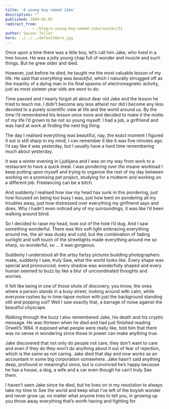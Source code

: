 ```yaml
---
title: 'A young boy named Jake'
description: ""
published: 2009-01-07
redirect_from: 
            - /blog/a-young-boy-named-jake/swizec/21
author: Swizec Teller
hero: ../../../defaultHero.jpg
---
```

Once upon a time there was a little boy, let’s call him Jake, who lived in a tree house. He was a jolly young chap full of wonder and muscle and such things. But he grew older and died.

However, just before he died, he taught me the most valuable lesson of my life. He said that _everything was beautiful_, which I naturally shrugged off as the insanity of a dying man in his final spasms of electromagnetic activity, just as most sixteen year olds are wont to do.

Time passed and I nearly forgot all about dear old Jake and the lesson he tried to teach me. I didn’t become any less atheist nor did I become any less devoted to a purely scientific view at life and the world around us. By the time I’d remembered his lesson once more and decided to make it the motto of my life I’d grown to be not so young myself. I had a job, a girlfriend and was hard at work at finding the next big thing.

The day I realised everything was beautiful, nay, the exact moment I figured it out is still sharp in my mind, I can remember it like it was five minutes ago. I’d say like it was yesterday, but I usually have a hard time remembering much about yesterday.

It was a winter evening in Ljubljana and I was on my way from work to a restaurant to have a quick meal. I was pondering over the insane workload I keep putting upon myself and trying to organise the rest of my day between working on a promising pet project, studying for a midterm and working on a different job. Freelancing can be a bitch.

And suddenly I realised how low my head has sunk in this pondering, just how focused on being too busy I was, just how bent on pondering all my troubles away, just how distressed over everything my girlfriend says and does. Why I hadn’t even noticed any of my surroundings, it was like I’d been walking around blind.

So I decided to raise my head, look out of the hole I’d dug. And I saw something wonderful. There was this soft light embracing everything around me, the air was dusky and cold, but the combination of fading sunlight and soft touch of the streetlights made everything around me so sharp, so wonderful, so ... it was gorgeous.

Suddenly I understood all the artsy fartsy pictures budding photographers make, suddenly I saw, truly Saw, what the world looks like. Every shape was special and pronounced, every shadow was wonderfully shaped and every human seemed to buzz by like a blur of uncoordinated thoughts and worries.

It felt like being in one of those shots of discovery, you know, the ones where a person stands in a busy street, looking around with calm, while everyone rushes by in time-lapse motion with just the background standing still and popping out? Well I saw exactly that, a barrage of noise against the beautiful cityscape.

Walking through the buzz I also remembered Jake, his death and his cryptic message. He was thirteen when he died and had just finished reading Orwell’s 1984. It exposed what people were really like, told him that there was no sense in wondering since those in power can make anything true.

Jake discovered that not only do people not care, they don’t want to care and even if they do they won’t do anything about it out of fear of rejection, which is the same as not caring. Jake died that day and now works as an accountant in some big corporation somewhere. Jake hasn’t said anything deep, profound or meaningful since, but is convinced he’s happy because he has a house, a dog, a wife and a car even though he can’t truly See them.

I haven’t seen Jake since he died, but he lives on in my resolution to always take my time to See the world and keep what I’ve left of the boyish wonder and never grow up; no matter what anyone tries to tell you, in growing up you throw away everything that’s worth having and fighting for.